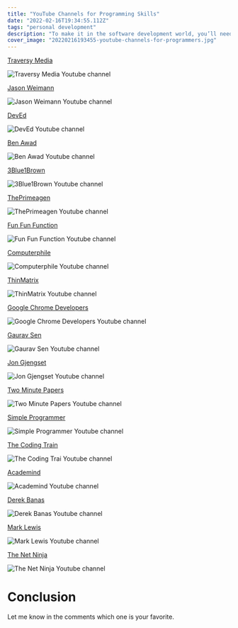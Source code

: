 ```yaml
---
title: "YouTube Channels for Programming Skills"
date: "2022-02-16T19:34:55.112Z"
tags: "personal development"
description: "To make it in the software development world, you’ll need to dig up some creativity and inject it into your coding skills. The ability to think analytically is highly valued among developers as well."
cover_image: "20220216193455-youtube-channels-for-programmers.jpg"
---
```


[Traversy Media](https://www.youtube.com/user/TechGuyWeb)

<img
  src="/images/20220216193455/20220216193455-traversy-media.png"
  alt="Traversy Media Youtube channel"
/>

[Jason Weimann](https://www.youtube.com/c/Unity3dCollege)

<img
  src="/images/20220216193455/20220216193455-Unity3dCollege.png"
  alt="Jason Weimann Youtube channel"
/>

[DevEd](https://www.youtube.com/channel/UClb90NQQcskPUGDIXsQEz5Q)

<img
  src="/images/20220216193455/20220216193455-deved.png"
  alt="DevEd Youtube channel"
/>

[Ben Awad](https://www.youtube.com/user/99baddawg)

<img
  src="/images/20220216193455/20220216193455-benawad.png"
  alt="Ben Awad Youtube channel"
/>

[3Blue1Brown](https://www.youtube.com/channel/UCYO_jab_esuFRV4b17AJtAw)

<img
  src="/images/20220216193455/20220216193455-3Blue1Brown.png"
  alt="3Blue1Brown Youtube channel"
/>

[ThePrimeagen](https://www.youtube.com/channel/UC8ENHE5xdFSwx71u3fDH5Xw)

<img
  src="/images/20220216193455/20220216193455-ThePrimeagen.png"
  alt="ThePrimeagen Youtube channel"
/>

[Fun Fun Function](https://www.youtube.com/channel/UCO1cgjhGzsSYb1rsB4bFe4Q)

<img
  src="/images/20220216193455/20220216193455-fun-fun-function.png"
  alt="Fun Fun Function Youtube channel"
/>

[Computerphile](https://www.youtube.com/user/Computerphile)

<img
  src="/images/20220216193455/20220216193455-Computerphile.png"
  alt="Computerphile Youtube channel"
/>

[ThinMatrix](https://www.youtube.com/user/ThinMatrix)

<img
  src="/images/20220216193455/20220216193455-ThinMatrix.png"
  alt="ThinMatrix Youtube channel"
/>

[Google Chrome Developers](https://www.youtube.com/user/ChromeDevelopers)

<img
  src="/images/20220216193455/20220216193455-google-chrome-developers.png"
  alt="Google Chrome Developers Youtube channel"
/>

[Gaurav Sen](https://www.youtube.com/channel/UCRPMAqdtSgd0Ipeef7iFsKw)

<img
  src="/images/20220216193455/20220216193455-Gaurav.png"
  alt="Gaurav Sen Youtube channel"
/>

[Jon Gjengset](https://www.youtube.com/channel/UC_iD0xppBwwsrM9DegC5cQQ)

<img
  src="/images/20220216193455/20220216193455-Gjengset.png"
  alt="Jon Gjengset Youtube channel"
/>

[Two Minute Papers](https://www.youtube.com/user/keeroyz)

<img
  src="/images/20220216193455/20220216193455-2-minute-paper.png"
  alt="Two Minute Papers Youtube channel"
/>

[Simple Programmer](https://www.youtube.com/channel/UCRxWW_Ncs308nW4An23Yeig)

<img
  src="/images/20220216193455/20220216193455-simple-programmer.png"
  alt="Simple Programmer Youtube channel"
/>

[The Coding Train](https://www.youtube.com/user/shiffman)

<img
  src="/images/20220216193455/20220216193455-coding-train.png"
  alt="The Coding Trai Youtube channel"
/>

[Academind](https://www.youtube.com/channel/UCSJbGtTlrDami-tDGPUV9-w)

<img
  src="/images/20220216193455/20220216193455-Academind.png"
  alt="Academind Youtube channel"
/>

[Derek Banas](https://www.youtube.com/user/derekbanas)

<img
  src="/images/20220216193455/20220216193455-derek-Banas.png"
  alt="Derek Banas Youtube channel"
/>

[Mark Lewis](https://www.youtube.com/user/DrMarkCLewis)

<img
  src="/images/20220216193455/20220216193455-Mark-Lewis.png"
  alt="Mark Lewis Youtube channel"
/>

[The Net Ninja](https://www.youtube.com/channel/UCW5YeuERMmlnqo4oq8vwUpg)

<img
  src="/images/20220216193455/20220216193455-net-ninja.png"
  alt="The Net Ninja Youtube channel"
/>

# Conclusion

Let me know in the comments which one is your favorite.
